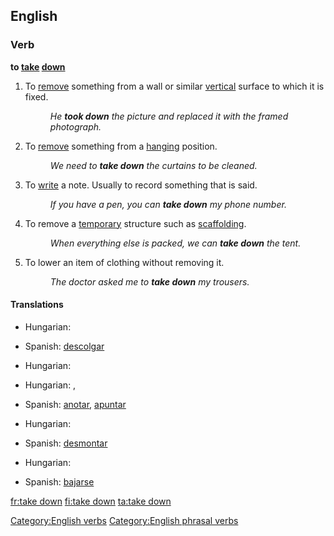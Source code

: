 ==English==

===Verb===

'''to [[take]] [[down]]'''

#To [[remove]] something from a wall or similar [[vertical]] surface to which it is fixed.
#:''He '''took down''' the picture and replaced it with the framed photograph.''
#To [[remove]] something from a [[hanging]] position.
#:''We need to '''take down''' the curtains to be cleaned.''
#To [[write]] a note. Usually to record something that is said.
#:''If you have a pen, you can '''take down''' my phone number.''
#To remove a [[temporary]] structure such as [[scaffolding]].
#:''When everything else is packed, we can '''take down''' the tent.''
#To lower an item of clothing without removing it.
#:''The doctor asked me to '''take down''' my trousers.''

[[Category:English verbs]]
[[Category:English phrasal verbs]]

====Translations====
{{trans-top|remove something from a wall or similar vertical surface to which it is fixed}}
* Hungarian: {{t|hu|levesz}}
{{trans-mid}}
*Spanish: [[descolgar]]
{{trans-bottom}}

{{trans-top|remove something from a hanging position}}
* Hungarian: {{t|hu|levesz}}
{{trans-mid}}
{{trans-bottom}}

{{trans-top|write a note, usually recording something that is said}}
* Hungarian: {{t|hu|leír}},  {{t|hu|lejegyez}}
{{trans-mid}}
*Spanish: [[anotar]], [[apuntar]]
{{trans-bottom}}

{{trans-top|remove a temporary structure such as scaffolding}}
* Hungarian: {{t|hu|lebont}}
{{trans-mid}}
*Spanish: [[desmontar]]
{{trans-bottom}}

{{trans-top|lower an item of clothing without removing it}}
* Hungarian: {{t|hu|levesz}}
{{trans-mid}}
*Spanish: [[bajarse]]
{{trans-bottom}}

[[fr:take down]]
[[fi:take down]]
[[ta:take down]]